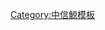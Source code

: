 {{Userbox
  |id=<span style= color:#FF0000>鯨</span>
  |id-c=#FFFFFF
  |info=這個用戶是'''[[中國信託鯨]]'''的球迷。
  |info-c=#00CC99
  |info-s=10
  |info-fc=#FFFFFF
  |border-c=#FF0000
}}
<includeonly>[[Category:支持中信鯨的維基人|{{BASEPAGENAME}}]]</includeonly>
<noinclude>[[Category:中信鯨模板‎]]</noinclude>